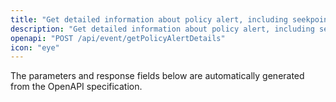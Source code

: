 ```yaml
---
title: "Get detailed information about policy alert, including seekpoints and bounding boxes"
description: "Get detailed information about policy alert, including seekpoints and bounding boxes"
openapi: "POST /api/event/getPolicyAlertDetails"
icon: "eye"
---
```


<Note>
The parameters and response fields below are automatically generated from the OpenAPI specification.
</Note>
